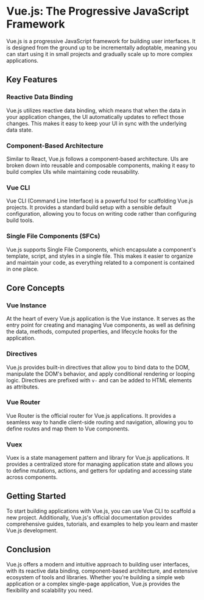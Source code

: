 # Vue.js: The Progressive JavaScript Framework

Vue.js is a progressive JavaScript framework for building user interfaces. It is designed from the ground up to be incrementally adoptable, meaning you can start using it in small projects and gradually scale up to more complex applications.

## Key Features

### Reactive Data Binding
Vue.js utilizes reactive data binding, which means that when the data in your application changes, the UI automatically updates to reflect those changes. This makes it easy to keep your UI in sync with the underlying data state.

### Component-Based Architecture
Similar to React, Vue.js follows a component-based architecture. UIs are broken down into reusable and composable components, making it easy to build complex UIs while maintaining code reusability.

### Vue CLI
Vue CLI (Command Line Interface) is a powerful tool for scaffolding Vue.js projects. It provides a standard build setup with a sensible default configuration, allowing you to focus on writing code rather than configuring build tools.

### Single File Components (SFCs)
Vue.js supports Single File Components, which encapsulate a component's template, script, and styles in a single file. This makes it easier to organize and maintain your code, as everything related to a component is contained in one place.

## Core Concepts

### Vue Instance
At the heart of every Vue.js application is the Vue instance. It serves as the entry point for creating and managing Vue components, as well as defining the data, methods, computed properties, and lifecycle hooks for the application.

### Directives
Vue.js provides built-in directives that allow you to bind data to the DOM, manipulate the DOM's behavior, and apply conditional rendering or looping logic. Directives are prefixed with `v-` and can be added to HTML elements as attributes.

### Vue Router
Vue Router is the official router for Vue.js applications. It provides a seamless way to handle client-side routing and navigation, allowing you to define routes and map them to Vue components.

### Vuex
Vuex is a state management pattern and library for Vue.js applications. It provides a centralized store for managing application state and allows you to define mutations, actions, and getters for updating and accessing state across components.

## Getting Started

To start building applications with Vue.js, you can use Vue CLI to scaffold a new project. Additionally, Vue.js's official documentation provides comprehensive guides, tutorials, and examples to help you learn and master Vue.js development.

## Conclusion

Vue.js offers a modern and intuitive approach to building user interfaces, with its reactive data binding, component-based architecture, and extensive ecosystem of tools and libraries. Whether you're building a simple web application or a complex single-page application, Vue.js provides the flexibility and scalability you need.
